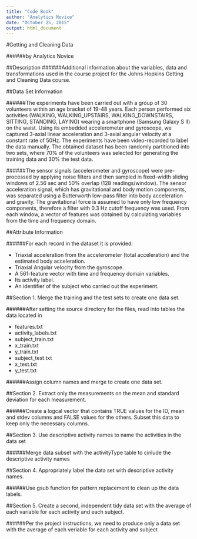 ```yaml
---
title: "Code Book"
author: "Analytics Novice"
date: "October 25, 2015"
output: html_document
---
```


#Getting and Cleaning Data

######by Analytics Novice

##Description
######Additional information about the variables, data and transformations used in the course project for the Johns Hopkins Getting and Cleaning Data course.

##Data Set Information

######The experiments have been carried out with a group of 30 volunteers within an age bracket of 19-48 years. Each person performed six activities (WALKING, WALKING_UPSTAIRS, WALKING_DOWNSTAIRS, SITTING, STANDING, LAYING) wearing a smartphone (Samsung Galaxy S II) on the waist. Using its embedded accelerometer and gyroscope, we captured 3-axial linear acceleration and 3-axial angular velocity at a constant rate of 50Hz. The experiments have been video-recorded to label the data manually. The obtained dataset has been randomly partitioned into two sets, where 70% of the volunteers was selected for generating the training data and 30% the test data.

######The sensor signals (accelerometer and gyroscope) were pre-processed by applying noise filters and then sampled in fixed-width sliding windows of 2.56 sec and 50% overlap (128 readings/window). The sensor acceleration signal, which has gravitational and body motion components, was separated using a Butterworth low-pass filter into body acceleration and gravity. The gravitational force is assumed to have only low frequency components, therefore a filter with 0.3 Hz cutoff frequency was used. From each window, a vector of features was obtained by calculating variables from the time and frequency domain.

##Attribute Information

######For each record in the dataset it is provided:

* Triaxial acceleration from the accelerometer (total acceleration) and the estimated body acceleration.
* Triaxial Angular velocity from the gyroscope.
* A 561-feature vector with time and frequency domain variables.
* Its activity label.
* An identifier of the subject who carried out the experiment.

##Section 1. Merge the training and the test sets to create one data set.

######After setting the source directory for the files, read into tables the data located in

* features.txt
* activity_labels.txt
* subject_train.txt
* x_train.txt
* y_train.txt
* subject_test.txt
* x_test.txt
* y_test.txt

######Assign column names and merge to create one data set.

##Section 2. Extract only the measurements on the mean and standard deviation for each measurement.

######Create a logcal vector that contains TRUE values for the ID, mean and stdev columns and FALSE values for the others. Subset this data to keep only the necessary columns.

##Section 3. Use descriptive activity names to name the activities in the data set

######Merge data subset with the activityType table to cinlude the descriptive activity names

##Section 4. Appropriately label the data set with descriptive activity names.

######Use gsub function for pattern replacement to clean up the data labels.

##Section 5. Create a second, independent tidy data set with the average of each variable for each activity and each subject.

######Per the project instructions, we need to produce only a data set with the average of each veriable for each activity and subject